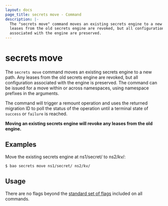 ```yaml
---
layout: docs
page_title: secrets move - Command
description: |-
  The "secrets move" command moves an existing secrets engine to a new path. All
  leases from the old secrets engine are revoked, but all configurations
  associated with the engine are preserved.
---
```


# secrets move

The `secrets move` command moves an existing secrets engine to a new path. Any
leases from the old secrets engine are revoked, but all configuration associated
with the engine is preserved. The command can be issued for a move within or across
namespaces, using namespace prefixes in the arguments.

The command will trigger a remount operation and uses the returned migration ID to poll the 
status of the operation until a terminal state of `success` or `failure` is reached.

**Moving an existing secrets engine will revoke any leases from the old
engine.**

## Examples

Move the existing secrets engine at ns1/secret/ to ns2/kv/:

```shell-session
$ bao secrets move ns1/secret/ ns2/kv/
```

## Usage

There are no flags beyond the [standard set of flags](/docs/commands)
included on all commands.
